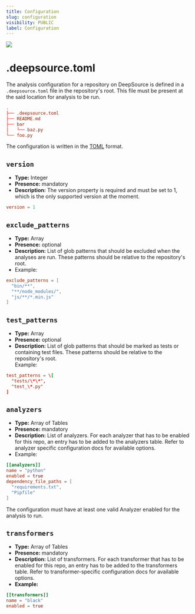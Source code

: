 ```yaml
---
title: Configuration
slug: configuration
visibility: PUBLIC
label: Configuration
---
```

![](https://files.readme.io/1c10d91-small-Config.png)

# .deepsource.toml

The analysis configuration for a repository on DeepSource is defined in a `.deepsource.toml` file in the repository's root. This file must be present at the said location for analysis to be run.

```toml TOML
.
├── .deepsource.toml
├── README.md
├── bar
│   └── baz.py
└── foo.py
```

The configuration is written in the [TOML](https://github.com/toml-lang/toml) format.

## `version`

- **Type:** Integer
- **Presence:** mandatory
- **Description:** The version property is required and must be set to 1, which is the only supported version at the moment.

```toml
version = 1
```

## `exclude_patterns`

- **Type:** Array
- **Presence:** optional
- **Description:** List of glob patterns that should be excluded when the analyses are run. These patterns should be relative to the repository's root.
- Example:

```toml
exclude_patterns = [  
  "bin/**",  
  "**/node_modules/",  
  "js/**/*.min.js"  
]
```

## `test_patterns`

- **Type:** Array
- **Presence:** optional
- **Description:** List of glob patterns that should be marked as tests or containing test files. These patterns should be relative to the repository's root.  
  Example:

```toml
test_patterns = \[  
  "tests/\*\*",  
  "test_\*.py"  
]
```

## `analyzers`

- **Type:** Array of Tables
- **Presence:** mandatory
- **Description:** List of analyzers. For each analyzer that has to be enabled for this repo, an entry has to be added to the analyzers table. Refer to analyzer specific configuration docs for available options.
- Example:

```toml
[[analyzers]]  
name = "python"  
enabled = true  
dependency_file_paths = [  
  "requirements.txt",  
  "Pipfile"  
]
```

The configuration must have at least one valid Analyzer enabled for the analysis to run.

## `transformers`

- **Type:** Array of Tables
- **Presence:** mandatory
- **Description:** List of transformers. For each transformer that has to be enabled for this repo, an entry has to be added to the transformers table. Refer to transformer-specific configuration docs for available options.
- **Example:**

```toml
[[transformers]]  
name = "black"  
enabled = true
```

